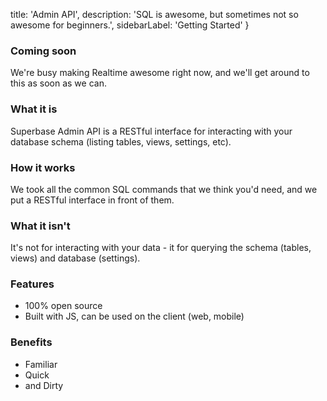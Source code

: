   title: 'Admin API',
  description: 'SQL is awesome, but sometimes not so awesome for beginners.',
  sidebarLabel: 'Getting Started'
}


### Coming soon

We're busy making Realtime awesome right now, and we'll get around to this as soon as we can.

### What it is 

Superbase Admin API is a RESTful interface for interacting with your database schema (listing tables, views, settings, etc).

### How it works

We took all the common SQL commands that we think you'd need, and we put a RESTful interface in front of them.


### What it isn't 

It's not for interacting with your data - it for querying the schema (tables, views) and database (settings).

### Features

- 100% open source
- Built with JS, can be used on the client (web, mobile)

### Benefits

- Familiar
- Quick
- and Dirty